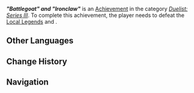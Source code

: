 {{Achievement Infobox
|title        = "Battlegoat" and "Ironclaw"
|id           = 82282
|order id     = 2282
|category     = Duelist: Series III
|description  = Defeat Local Legends: Battlegoat and Ironclaw.
|requirements = 
|primogems    = 5
|tracking     = 
|topic        = Local Legend;"Battlegoat" and "Ironclaw"
|quest        = 
|hidden       = 
|set          = "Battlegoat" and "Ironclaw" (Achievement)
|tier         = 1
|tiers_total  = 3
}}
'''''"Battlegoat" and "Ironclaw"''''' is an [[Achievement]] in the category ''[[Duelist: Series III]]''. To complete this achievement, the player needs to defeat the [[Local Legend|Local Legends]] {{Enemy|Cacaua Goat|text="Battlegoat" &mdash; Brute Knight of the Iron Hills}} and {{Enemy|Flowfire Bird|text="Ironclaw" &mdash; Apex Bird of the Iron Hills}}.
<!--
==Gameplay Notes==
<gallery>
Achievement Battlegoat" and "Ironclaw Location.png|Map Location
Achievement Battlegoat" and "Ironclaw Location Context.png|Location Context
</gallery>
-->
==Other Languages==
{{Transclude|"Battlegoat" and "Ironclaw" (Achievement)|Other Languages}}

==Change History==
{{Change History|5.5}}

==Navigation==
{{Achievement Navbox}}